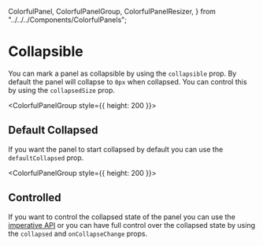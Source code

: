 
  ColorfulPanel,
  ColorfulPanelGroup,
  ColorfulPanelResizer,
} from "../../../Components/ColorfulPanels";

# Collapsible

You can mark a panel as collapsible by using the `collapsible` prop.
By default the panel will collapse to `0px` when collapsed.
You can control this by using the `collapsedSize` prop.

<ColorfulPanelGroup style={{ height: 200 }}>
  <ColorfulPanel
    id="1"
    color="green"
    collapsible={true}
    collapsedSize="100px"
    min="150px"
    max="400px"
    className="[&[data-collapsed='true']]:bg-purple-ui [&[data-collapsed='true']]:border-purple-9 dark:[&[data-collapsed='true']]:border-purpledark-9"
  />
  <ColorfulPanelResizer id="2" />
  <ColorfulPanel color="red" min="130px" id="3" />
</ColorfulPanelGroup>

<div className="my-6">
  <CodeBlock
    source="../../../examples/CollapsibleExample.tsx"
    allowErrors={true}
    showToolbar={false}
  />
</div>

## Default Collapsed

If you want the panel to start collapsed by default you can use the `defaultCollapsed` prop.

<ColorfulPanelGroup style={{ height: 200 }}>
  <ColorfulPanel
    id="1"
    color="green"
    collapsible={true}
    defaultCollapsed={true}
    collapsedSize="100px"
    min="130px"
    max="400px"
    className="[&[data-collapsed='true']]:bg-purple-ui [&[data-collapsed='true']]:border-purple-9 dark:[&[data-collapsed='true']]:border-purpledark-9"
  />
  <ColorfulPanelResizer id="2" />
  <ColorfulPanel color="red" min="130px" id="3" />
</ColorfulPanelGroup>

## Controlled

If you want to control the collapsed state of the panel you can 
use the [imperative API](/docs/examples/imperative) or you can 
have full control over the collapsed state by using the `collapsed` 
and `onCollapseChange` props.


<div className="my-6">
  <CodeBlock
    source="../../../examples/CollapsibleControlledExample.tsx"
    allowErrors={true}
    showToolbar={false}
  />
</div>